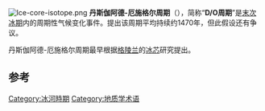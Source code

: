 {{Unreferenced|time=2022-05-15T03:06:54+00:00}}
[[File:Ice-core-isotope.png|thumb]]
'''丹斯伽阿德-厄施格尔周期'''（{{lang|en|Dansgaard Oeschger cycle}}），简称“'''D/O周期'''”是[[末次冰期|末次冰期]]内的周期性气候变化事件。{{who|部分学者}}提出该周期平均持续约1470年，但此假设还有争议。

丹斯伽阿德-厄施格尔周期最早根据[[格陵兰|格陵兰]]的[[冰芯|冰芯]]研究提出。

==参考==

{{气候振荡}}

[[Category:冰河時期|Category:冰河時期]]
[[Category:地质学术语|Category:地质学术语]]